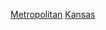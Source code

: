 {{Commons category|Metropolitan areas of Kansas}}
[[Category:堪薩斯州聚居地|Metropolitan]]
[[Category:美國各州城市群|Kansas]]